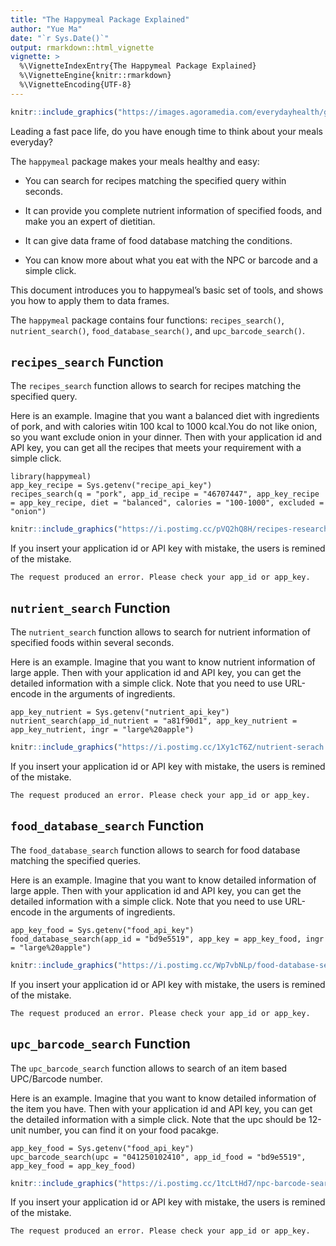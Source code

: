 ```yaml
---
title: "The Happymeal Package Explained"
author: "Yue Ma"
date: "`r Sys.Date()`"
output: rmarkdown::html_vignette
vignette: >
  %\VignetteIndexEntry{The Happymeal Package Explained}
  %\VignetteEngine{knitr::rmarkdown}
  %\VignetteEncoding{UTF-8}
---
```


```r
knitr::include_graphics("https://images.agoramedia.com/everydayhealth/gcms/cs-Simple-Tips-for-Your-Diabetes-Diet-1440x810.jpg")
```

Leading a fast pace life, do you have enough time to think about your meals everyday?

The `happymeal` package makes your meals healthy and easy:

+ You can search for recipes matching the specified query within seconds.

+ It can provide you complete nutrient information of specified foods, and make you an expert of dietitian.

+ It can give data frame of food database matching the conditions.

+ You can know more about what you eat with the NPC or barcode and a simple click.

This document introduces you to happymeal’s basic set of tools, and shows you how to apply them to data frames.


The `happymeal` package contains four functions: `recipes_search()`, `nutrient_search()`, `food_database_search()`, and `upc_barcode_search()`.

## `recipes_search` Function
  
The `recipes_search` function allows to search for recipes matching the specified query. 

Here is an example. Imagine that you want a balanced diet with ingredients of pork, and with calories witin 100 kcal to 1000 kcal.You do not like onion, so you want exclude onion in your dinner. Then with your application id and API key, you can get all the recipes that meets your requirement with a simple click.

    library(happymeal)
    app_key_recipe = Sys.getenv("recipe_api_key")
    recipes_search(q = "pork", app_id_recipe = "46707447", app_key_recipe = app_key_recipe, diet = "balanced", calories = "100-1000", excluded = "onion")

```r
knitr::include_graphics("https://i.postimg.cc/pVQ2hQ8H/recipes-research.png")
```

If you insert your application id or API key with mistake, the users is remined of the mistake.

    The request produced an error. Please check your app_id or app_key.

## `nutrient_search` Function
  
The `nutrient_search` function allows to search for nutrient information of specified foods within several seconds. 

Here is an example. Imagine that you want to know nutrient information of large apple. Then with your application id and API key, you can get the detailed information with a simple click. Note that you need to use URL-encode in the arguments of ingredients.

    app_key_nutrient = Sys.getenv("nutrient_api_key")
    nutrient_search(app_id_nutrient = "a81f90d1", app_key_nutrient = app_key_nutrient, ingr = "large%20apple")

```r
knitr::include_graphics("https://i.postimg.cc/1Xy1cT6Z/nutrient-serach.png")
```

If you insert your application id or API key with mistake, the users is remined of the mistake.

    The request produced an error. Please check your app_id or app_key.

## `food_database_search` Function
  
The `food_database_search` function allows to search for food database matching the specified queries. 

Here is an example. Imagine that you want to know detailed information of large apple. Then with your application id and API key, you can get the detailed information with a simple click. Note that you need to use URL-encode in the arguments of ingredients.

    app_key_food = Sys.getenv("food_api_key")
    food_database_search(app_id = "bd9e5519", app_key = app_key_food, ingr = "large%20apple")
    
```r
knitr::include_graphics("https://i.postimg.cc/Wp7vbNLp/food-database-search.png")
```

If you insert your application id or API key with mistake, the users is remined of the mistake.

    The request produced an error. Please check your app_id or app_key.

## `upc_barcode_search` Function
  
The `upc_barcode_search` function allows to search of an item based UPC/Barcode number. 

Here is an example. Imagine that you want to know detailed information of the item you have. Then with your application id and API key, you can get the detailed information with a simple click. Note that the upc should be 12-unit number, you can find it on your food pacakge.

    app_key_food = Sys.getenv("food_api_key")
    upc_barcode_search(upc = "041250102410", app_id_food = "bd9e5519", app_key_food = app_key_food)

```r
knitr::include_graphics("https://i.postimg.cc/1tcLtHd7/npc-barcode-search.png")
```

If you insert your application id or API key with mistake, the users is remined of the mistake.

    The request produced an error. Please check your app_id or app_key.


